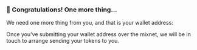 
### 🎉 Congratulations! One more thing...

We need one more thing from you, and that is your wallet address:

<TestAndEarnEnterWalletAddress/>

Once you've submitting your wallet address over the mixnet, we will be in touch to arrange sending your tokens to you.